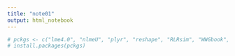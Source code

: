 ```yaml
---
title: "note01"
output: html_notebook
---
```



```r
# pckgs <- c("lme4.0", "nlmeU", "plyr", "reshape", "RLRsim", "WWGbook", "ellipse")
# install.packages(pckgs)
```

